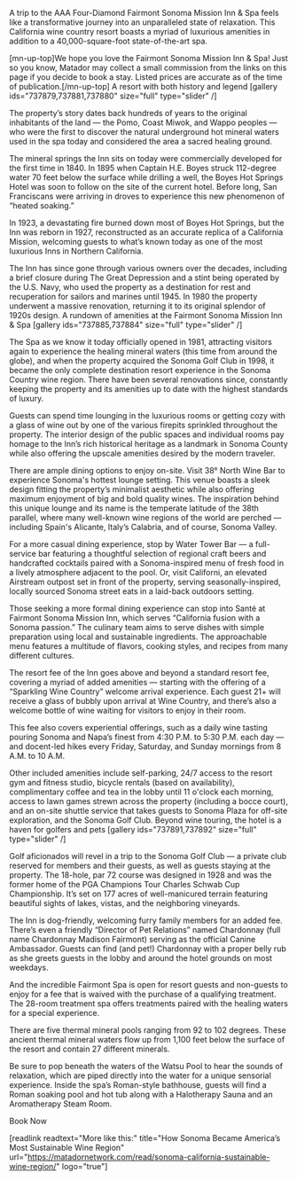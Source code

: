A trip to the AAA Four-Diamond Fairmont Sonoma Mission Inn &amp; Spa feels like a transformative journey into an unparalleled state of relaxation. This California wine country resort boasts a myriad of luxurious amenities in addition to a 40,000-square-foot state-of-the-art spa.

[mn-up-top]We hope you love the Fairmont Sonoma Mission Inn &amp; Spa! Just so you know, Matador may collect a small commission from the links on this page if you decide to book a stay. Listed prices are accurate as of the time of publication.[/mn-up-top]
A resort with both history and legend
[gallery ids="737879,737881,737880" size="full" type="slider"  /]

The property’s story dates back hundreds of years to the original inhabitants of the land — the Pomo, Coast Miwok, and Wappo peoples — who were the first to discover the natural underground hot mineral waters used in the spa today and considered the area a sacred healing ground.

The mineral springs the Inn sits on today were commercially developed for the first time in 1840. In 1895 when Captain H.E. Boyes struck 112-degree water 70 feet below the surface while drilling a well, the Boyes Hot Springs Hotel was soon to follow on the site of the current hotel. Before long, San Franciscans were arriving in droves to experience this new phenomenon of “heated soaking.”

In 1923, a devastating fire burned down most of Boyes Hot Springs, but the Inn was reborn in 1927, reconstructed as an accurate replica of a California Mission, welcoming guests to what’s known today as one of the most luxurious Inns in Northern California.

The Inn has since gone through various owners over the decades, including a brief closure during The Great Depression and a stint being operated by the U.S. Navy, who used the property as a destination for rest and recuperation for sailors and marines until 1945. In 1980 the property underwent a massive renovation, returning it to its original splendor of 1920s design.
A rundown of amenities at the Fairmont Sonoma Mission Inn &amp; Spa
[gallery ids="737885,737884" size="full" type="slider"  /]

The Spa as we know it today officially opened in 1981, attracting visitors again to experience the healing mineral waters (this time from around the globe), and when the property acquired the Sonoma Golf Club in 1998, it became the only complete destination resort experience in the Sonoma Country wine region. There have been several renovations since, constantly keeping the property and its amenities up to date with the highest standards of luxury.

Guests can spend time lounging in the luxurious rooms or getting cozy with a glass of wine out by one of the various firepits sprinkled throughout the property. The interior design of the public spaces and individual rooms pay homage to the Inn’s rich historical heritage as a landmark in Sonoma County while also offering the upscale amenities desired by the modern traveler.

There are ample dining options to enjoy on-site. Visit 38° North Wine Bar to experience Sonoma's hottest lounge setting. This venue boasts a sleek design fitting the property’s minimalist aesthetic while also offering maximum enjoyment of big and bold quality wines. The inspiration behind this unique lounge and its name is the temperate latitude of the 38th parallel, where many well-known wine regions of the world are perched — including Spain's Alicante, Italy’s Calabria, and of course, Sonoma Valley.

For a more casual dining experience, stop by Water Tower Bar — a full-service bar featuring a thoughtful selection of regional craft beers and handcrafted cocktails paired with a Sonoma-inspired menu of fresh food in a lively atmosphere adjacent to the pool. Or, visit Californi, an elevated Airstream outpost set in front of the property, serving seasonally-inspired, locally sourced Sonoma street eats in a laid-back outdoors setting.

Those seeking a more formal dining experience can stop into Santé at Fairmont Sonoma Mission Inn, which serves “California fusion with a Sonoma passion.” The culinary team aims to serve dishes with simple preparation using local and sustainable ingredients. The approachable menu features a multitude of flavors, cooking styles, and recipes from many different cultures.

The resort fee of the Inn goes above and beyond a standard resort fee, covering a myriad of added amenities — starting with the offering of a “Sparkling Wine Country” welcome arrival experience. Each guest 21+ will receive a glass of bubbly upon arrival at Wine Country, and there’s also a welcome bottle of wine waiting for visitors to enjoy in their room.

This fee also covers experiential offerings, such as a daily wine tasting pouring Sonoma and Napa’s finest from 4:30 P.M. to 5:30 P.M. each day — and docent-led hikes every Friday, Saturday, and Sunday mornings from 8 A.M. to 10 A.M.

Other included amenities include self-parking, 24/7 access to the resort gym and fitness studio, bicycle rentals (based on availability), complimentary coffee and tea in the lobby until 11 o'clock each morning, access to lawn games strewn across the property (including a bocce court), and an on-site shuttle service that takes guests to Sonoma Plaza for off-site exploration, and the Sonoma Golf Club.
Beyond wine touring, the hotel is a haven for golfers and pets
[gallery ids="737891,737892" size="full" type="slider"  /]

Golf aficionados will revel in a trip to the Sonoma Golf Club — a private club reserved for members and their guests, as well as guests staying at the property. The 18-hole, par 72 course was designed in 1928 and was the former home of the PGA Champions Tour Charles Schwab Cup Championship. It’s set on 177 acres of well-manicured terrain featuring beautiful sights of lakes, vistas, and the neighboring vineyards.

The Inn is dog-friendly, welcoming furry family members for an added fee. There’s even a friendly “Director of Pet Relations” named Chardonnay (full name Chardonnay Madison Fairmont) serving as the official Canine Ambassador. Guests can find (and pet!) Chardonnay with a proper belly rub as she greets guests in the lobby and around the hotel grounds on most weekdays.

And the incredible Fairmont Spa is open for resort guests and non-guests to enjoy for a fee that is waived with the purchase of a qualifying treatment. The 28-room treatment spa offers treatments paired with the healing waters for a special experience.

There are five thermal mineral pools ranging from 92 to 102 degrees. These ancient thermal mineral waters flow up from 1,100 feet below the surface of the resort and contain 27 different minerals.

Be sure to pop beneath the waters of the Watsu Pool to hear the sounds of relaxation, which are piped directly into the water for a unique sensorial experience. Inside the spa’s Roman-style bathhouse, guests will find a Roman soaking pool and hot tub along with a Halotherapy Sauna and an Aromatherapy Steam Room.

Book Now

[readlink readtext="More like this:" title="How Sonoma Became America’s Most Sustainable Wine Region" url="https://matadornetwork.com/read/sonoma-california-sustainable-wine-region/" logo="true"]